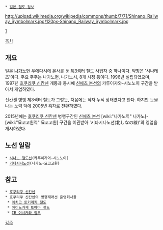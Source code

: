 {{{+1 しなの鉄道 / Shinano Railway }}}
 * [[일본 철도 정보]]
http://upload.wikimedia.org/wikipedia/commons/thumb/7/71/Shinano_Railway_Symbolmark.jpg/120px-Shinano_Railway_Symbolmark.jpg

[http://www.shinanorailway.co.jp/]

[[목차]]
== 개요 ==
일본 [[나가노]]현 우에다시에 본사를 둔 [[제3섹터]] 철도 사업자 중 하나이다. 약칭은 '시나테츠'이다. 주요 주주는 나가노현, 나가노시, 8개 시정 등이다. 1996년 설립되었으며, 1997년 [[호쿠리쿠 신칸센]] 개통과 동시에 [[신에츠 본선]]의 카루이자와-시노노이 구간을 받아서 개업하였다.

신칸센 병행 제3섹터 철도가 그렇듯, 처음에는 적자 누적 상태였다고 한다. 하지만 눈물나는 노력 덕에 2005년 흑자로 전환하였다.

2015년에는 [[호쿠리쿠 신칸센]] 병행구간인 [[신에츠 본선]] [wiki:"나가노역" 나가노]-[wiki:"묘코고원역" 묘코고원] 구간을 이관받아 '키타시나노선(北しなの線)'의 영업을 개시하였다.

== 노선 일람 ==
 * [[시나노 철도선]](카루이자와-시노노이)
 * [[키타시나노선]](나가노-묘코고원)

== 참고 ==
 * [[호쿠리쿠 신칸센]]
 * 호쿠리쿠 신칸센의 병행재래선 운영회사들
  * [[에치고 토키메키 철도]]
  * [[아이노카제 토야마 철도]]
  * [[IR 이시카와 철도]]

[[각주]]
